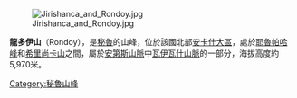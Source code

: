 [[Image:Jirishanca_and_Rondoy.jpg|right]]

{{Coord|10|13|19|S|76|54|50|W|display=title}}

'''龍多伊山'''（Rondoy），是[[秘魯|秘魯]]的山峰，位於該國北部[[安卡什大區|安卡什大區]]，處於[[耶魯帕哈峰|耶魯帕哈峰]]和[[希里尚卡山|希里尚卡山]]之間，屬於[[安第斯山脈|安第斯山脈]]中[[瓦伊瓦什山脈|瓦伊瓦什山脈]]的一部分，海拔高度約5,970米。

{{Peru-geo-stub}}
[[Category:秘魯山峰|Category:秘魯山峰]]